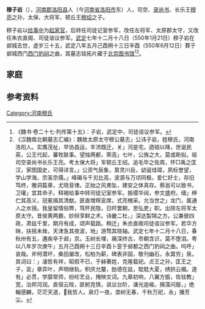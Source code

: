'''穆子岩'''（{{bd|516年||550年|1月21日|}}），[[河南郡|河南郡]][[洛阳县|洛阳县]]人（今[[河南省|河南省]][[洛阳市|洛阳市]]东）人，司空、[[录尚书|录尚书]]、长乐王[[穆亮|穆亮]]之孙，太保、大将军、顿丘王[[穆绍|穆绍]]之子。

穆子岩以[[给事中|给事中]]为[[起家官|起家官]]，后转任司徒记室参军，改任左将军、太原郡太守，又改任朱衣直阁、司徒谘议参军。[[武定_(东魏)|武定]]七年十二月十八日（550年1月21日）穆子岩在邺城去世，虚岁三十五，武定八年五月己酉朔十三日辛酉（550年6月12日）葬于邺城西门[[西门豹祠|西门豹祠]]之曲，其墓志铭拓片藏于[[北京图书馆|北京图书馆]]<ref>《魏书·卷二十七·列传第十五》：子岩，武定中，司徒谘议参军。</ref><ref>《汉魏南北朝墓志汇编》：魏故太原太守穆公墓志」公讳子岩，姓穆氏，河南洛阳人。实膺茂祉，早协昌运，丰沛既迁，关」河是宅。迺祖以降，世诞民英，公王代起，蕃牧联事。望烛两都，荣高」七叶，公族之大，莫或斯拟。祖司空录尚书长乐王亮。考太保大将」军顿丘王绍。追毛毕之佐周，怀□禹之匡汉，家图国史，可得详言。」公资气辰象，禀灵川岳，幼诞珪璋，夙标誉望，学山学海，宗圣宗儒。」峰碣与千刃比高，波源与万顷同极。爱仁好士，存旧笃终，雅洞篇章，尤晓音律。正始之风弗坠，建安之体真存。蔡邕可以致书，卫瓘」宜其命子。释褐给事中转司徒记室参军。振缨华闼，参文盛府。缙」绅伫其高义，冠冕揖其清猷。匪直增辉衮席，式亮槐采。允当世之」龙门，属通人之水镜。我皇留情俗弊，笃怀民隐，日旰罢朝，思弘吏」职。出除左将军太原太守。昔侯黄两霸，妙辩享鲜之术。诗畿二杜，」深达製锦之方。公兼彼四政，肃兹千里，期月有成，颂声载路。稍迁」朱衣直阁司徒谘议参军。若华方映，扶摇未耸，天津急其夜波，地」游骛其晓轴。武定七年十二月十八日，春秋卅有五，遘疾卒于邺」京。玉树长埋，痛深终古，市朝含识，莫不堕泪。粤以八年岁次庚午」五月己酉朔十三日辛酉卜窆于邺都之西门豹祠之曲。呜呼」哀哉。斧柯潜坏，桑田屡改，松柏为薪，碑表非固，敬刊幽石，永窴穷」泉。其词曰：」濬哲有祥，昭假不已，于赫著姓，克隆载祀。贞王之孙，匡王之子，衮」章弈叶，声明继轨。积庆允釐，励德在兹，耽耽大夏，绣拱云楣。道有」必贯，学靡常师，纷纶艺业，掩映文词。九皋初响，八翼方振，佐铉教」宽，治邦河润。直宿云陛，匪躬克慎，讽议台阶，谦光逾峻。摛藻问服，」绝翰感麟，茫茫天道，𣨙我哲人。泉灯一夜，垄树无春，千秋万祀，永」播芳尘。</ref>。

==家庭==
{{main|河南穆氏世系图}}

==参考资料==
{{reflist}}

[[Category:河南穆氏|Category:河南穆氏]]